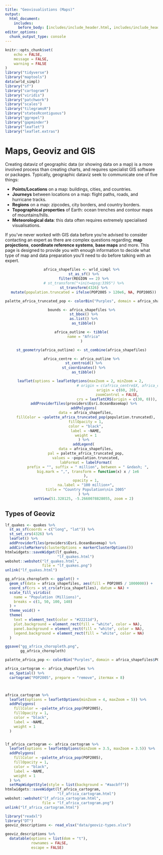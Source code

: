 ```yaml
---
title: "Geovisualistions (Maps)"
output:
  html_document:
    includes:
      before_body: [includes/include_header.html, includes/include_header_navpage.html]
editor_options: 
  chunk_output_type: console
---
```


```r
knitr::opts_chunk$set(
	echo = FALSE,
	message = FALSE,
	warning = FALSE
)
library("tidyverse")
library("maptools")
data(wrld_simpl)
library("sf")
library("cartogram")
library("viridis")
library("patchwork")
library("scales")
library("tilegramsR")
library("statesRcontiguous")
library("ggrepel")
library("gapminder")
library("leaflet")
library("leaflet.extras")
```


# Maps, Geoviz and GIS {.tabset}

Creating dataviz of geographic data (or showing data on a map) is a more involved process than creating charts, and requires specialist GIS software or packages. Typically, geographic dataviz seek to communicate one of five things:

<div class="row">

<div class='col-md-6'>

- **Points/Locations** on a map: buildings, cities, and countries.
- **Journeys** between locations on a map: flight paths, roads, and hurricane tracks.
- **Regions** on a map: zipcodes, city borders, and country borders.
- **Topographical properties** of Earth: ocean trenches and contour maps of mountains/hills.
- **Meteorological data**: this data often requires extremely specialised visualisations.

If you've never worked with GIS data before you're advised to consider contacting an expert as there are complex questions regarding; **map projections**, **coordinate reference systems**, **base maps** and more. This page is designed to provide you with enough information to decide what type of map and data preparation you'll need to do before talking with an expert.

</div>

<div class='col-md-6'>

<center>

```r

africa_shapefiles <- wrld_simpl %>%
  st_as_sf() %>%
  filter(REGION == 2) %>%
  # st_transform("+init=epsg:3395") %>%
  st_transform(4326) %>%
  mutate(population.truncated = ifelse(POP2005 > 120e6, NA, POP2005))

palette_africa_truncated_pop <- colorBin("Purples", domain = africa_shapefiles$population.truncated, na.color = "#1b7837")

bounds <- africa_shapefiles %>%
  st_bbox() %>%
  as.list() %>%
  as_tibble()

africa_outline <- tibble(
  name = "Africa"
)

st_geometry(africa_outline) <- st_combine(africa_shapefiles)

africa_centre <- africa_outline %>%
  st_centroid() %>%
  st_coordinates() %>%
  as_tibble()

leaflet(options = leafletOptions(maxZoom = 2, minZoom = 2, 
                                 # origin = c(africa_centre$X, africa_centre$Y), 
                                 origin = c(60, 20),
                                 zoomControl = FALSE,
                                 crs = leafletCRS(origin = c(30, 0))), width = "400px", height = "300px") %>%
  addProviderTiles(providers$Esri.OceanBasemap) %>%
  addPolygons(
    data = africa_shapefiles,
    fillColor = ~palette_africa_truncated_pop(population.truncated),
    fillOpacity = 1,
    color = "black",
    label = ~NAME,
    weight = 1
  ) %>%
  addLegend(
    data = africa_shapefiles,
    pal = palette_africa_truncated_pop,
    values = ~population.truncated,
    labFormat = labelFormat(
      prefix = "", suffix = " million", between = " &ndash; ",
      big.mark = ",", transform = function(x) x / 1e6
    ),
    opacity = 1,
    na.label = "100 million+",
    title = "Country Population\nin 2005"
  ) %>%
  setView(51.328125, -5.2660078828055, zoom = 2)
```

</center>

</div>

</div>

## Types of Geoviz

```r
lf_quakes <- quakes %>%
  st_as_sf(coords = c("long", "lat")) %>%
  st_set_crs(4326) %>%
  leaflet() %>%
  addProviderTiles(providers$Esri.OceanBasemap) %>%
  addCircleMarkers(clusterOptions = markerClusterOptions())
htmlwidgets::saveWidget(lf_quakes,
                        "lf_quakes.html")
webshot::webshot("lf_quakes.html",
                 file = "lf_quakes.png")
unlink("lf_quakes.html")
```

```r
gg_africa_choropleth <- ggplot() +
  geom_sf(data = africa_shapefiles, aes(fill = POP2005 / 1000000)) +
  coord_sf(crs = st_crs(africa_shapefiles), datum = NA) +
  scale_fill_viridis(
    name = "Population (Millions)",
    breaks = c(1, 50, 100, 140)
  ) +
  theme_void() +
  theme(
    text = element_text(color = "#22211d"),
    plot.background = element_rect(fill = "white", color = NA),
    panel.background = element_rect(fill = "white", color = NA),
    legend.background = element_rect(fill = "white", color = NA)
  )

ggsave("gg_africa_choropleth.png",
       gg_africa_choropleth)
```

```r
palette_africa_pop <- colorBin("Purples", domain = africa_shapefiles$POP2005, na.color = "#1b7837")

africa_cartogram <- africa_shapefiles %>%
  as_Spatial() %>%
  cartogram("POP2005", prepare = "remove", itermax = 8)



africa_cartogram %>%
  leaflet(options = leafletOptions(minZoom = 4, maxZoom = 5)) %>%
  addPolygons(
    fillColor = ~palette_africa_pop(POP2005),
    fillOpacity = 1,
    color = "black",
    label = ~NAME,
    weight = 1
  )


lf_africa_cartogram <- africa_cartogram %>%
  leaflet(options = leafletOptions(minZoom = 3.5, maxZoom = 3.5)) %>%
  addPolygons(
    fillColor = ~palette_africa_pop(POP2005),
    fillOpacity = 1,
    color = "black",
    label = ~NAME,
    weight = 1
  ) %>%
  setMapWidgetStyle(style = list(background = "#aacbff"))
htmlwidgets::saveWidget(lf_africa_cartogram,
                        "lf_africa_cartogram.html")
webshot::webshot("lf_africa_cartogram.html",
                 file = "lf_africa_cartogram.png")
unlink("lf_africa_cartogram.html")
```


```r
library("readxl")
library("DT")
geoviz_descriptions <- read_xlsx("data/geoviz-types.xlsx")

geoviz_descriptions %>%
  datatable(options = list(dom = "t"),
            rownames = FALSE,
            escape = FALSE) 

```






<!-- ```{r} -->

<!-- ggplot() + -->
<!--   geom_sf(data = africa_shapefiles) + -->
<!--   geom_sf(data = africa_shapefiles %>% -->
<!--   st_centroid()) +  -->
<!--   coord_sf(crs = st_crs(africa_shapefiles), datum = NA) + -->
<!--   scale_fill_viridis( -->
<!--     name = "Population (Millions)", -->
<!--     breaks = c(1, 50, 100, 140) -->
<!--   ) + -->
<!--   ggtitle("Geo scatter plot") + -->
<!--   theme_void() + -->
<!--   theme( -->
<!--     text = element_text(color = "#22211d"),  -->
<!--     plot.background = element_rect(fill = "white", color = NA),  -->
<!--     panel.background = element_rect(fill = "white", color = NA),  -->
<!--     legend.background = element_rect(fill = "white", color = NA) -->
<!--   ) -->
<!-- ``` -->



<!-- ```{r} -->
<!-- uk_locations <- tribble( -->
<!--   ~lat, ~lng, -->
<!--   51.7383391,-1.2010547, -->
<!--   52.4811483,-2.1771454, -->
<!--   53.814155, -1.563959 -->
<!-- ) -->





<!-- uk_locations %>% -->
<!--   leaflet() %>% -->
<!--   addTiles() %>% -->
<!--   addMarkers() %>% -->
<!--   setMaxBounds(-7.57216793459, 49.959999905, 1.68153079591, 58.6350001085) -->

<!-- ``` -->

<!-- ```{r cache = TRUE} -->
<!-- ## Inspired by https://www.r-graph-gallery.com/331-basic-cartogram/ -->
<!-- africa_shapefiles <- wrld_simpl %>% -->
<!--   st_as_sf() %>% -->
<!--   filter(REGION == 2) %>% -->
<!--   st_transform("+init=epsg:3395") -->

<!-- gg_africa_choropleth <- ggplot() + -->
<!--   geom_sf(data = africa_shapefiles, aes(fill = POP2005 / 1000000)) + -->
<!--   coord_sf(crs = st_crs(africa_shapefiles), datum = NA) + -->
<!--   scale_fill_viridis( -->
<!--     name = "Population (Millions)", -->
<!--     breaks = c(1, 50, 100, 140), -->
<!--     guide = guide_legend( -->
<!--       keyheight = unit(3, units = "mm"), -->
<!--       keywidth = unit(12, units = "mm"), -->
<!--       label.position = "bottom", -->
<!--       title.position = 'top', -->
<!--       nrow = 4 -->
<!--     ) -->
<!--   ) + -->
<!--   theme_void() + -->
<!--   theme( -->
<!--     text = element_text(color = "#22211d"),  -->
<!--     plot.background = element_rect(fill = "white", color = NA),  -->
<!--     panel.background = element_rect(fill = "white", color = NA),  -->
<!--     legend.background = element_rect(fill = "white", color = NA) -->
<!--     # plot.title = element_text(size= 18, hjust=0.5, color = "#4e4d47", margin = margin(b = -0.1, t = 0.4, l = 2, unit = "cm")), -->
<!--     # legend.position = c(0.2, 0.46) -->
<!--   ) -->

<!-- ggsave("images/gg_africa_choropleth.png", -->
<!--        gg_africa_choropleth) -->
<!-- ``` -->

<!-- ```{r cache = TRUE} -->
<!-- simple_maps_cities <- read_csv("data/simple-maps_cities/worldcities.csv") -->

<!-- africa_shapefiles <- wrld_simpl %>% -->
<!--   st_as_sf() %>% -->
<!--   filter(REGION == 2) %>% -->
<!--   st_transform("+init=epsg:3395") %>% -->
<!--   mutate( -->
<!--     CENTROID = map(geometry, st_centroid), -->
<!--     COORDS = map(CENTROID, st_coordinates), -->
<!--     COORDS_X = map_dbl(COORDS, 1), -->
<!--     COORDS_Y = map_dbl(COORDS, 2) -->
<!--   ) -->

<!-- gg_africa_labelled <- ggplot() + -->
<!--   geom_sf(data = africa_shapefiles, fill = "white", color = "grey") + -->
<!--   coord_sf(crs = st_crs(africa_shapefiles), datum = NA) + -->
<!--   geom_label_repel(data = africa_shapefiles %>% -->
<!--                      filter(POP2005 > 50e6), aes(x = COORDS_X, -->
<!--                                                    y = COORDS_Y, label = NAME), -->
<!--                    min.segment.length = 0.5) + -->
<!--   theme_void() + -->
<!--   theme( -->
<!--     text = element_text(color = "#22211d"), -->
<!--     plot.background = element_rect(fill = "white", color = NA), -->
<!--     panel.background = element_rect(fill = "white", color = NA), -->
<!--     legend.background = element_rect(fill = "white", color = NA), -->
<!--     plot.title = element_text(size = 22, hjust = 0.5, color = "#4e4d47", margin = margin(b = -0.1, t = 0.4, l = 2, unit = "cm")), -->
<!--     legend.position = c(0.2, 0.46) -->
<!--   ) -->
<!-- ggsave("images/gg_africa_labelled.png", -->
<!--        gg_africa_labelled) -->
<!-- ``` -->

<!-- <center> -->
<!-- <img src='images/gg_africa_labelled.png' width='25%'></img> -->
<!-- <img src='images/gg_africa_choropleth.png' width='25%'></img> -->
<!-- </center> -->




